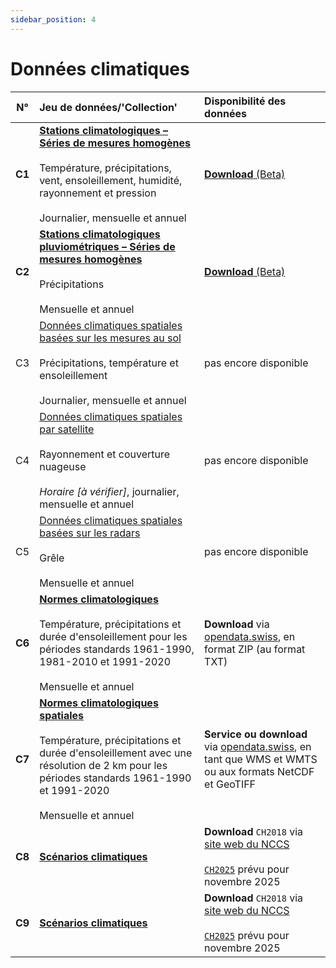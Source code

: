 ```yaml
---
sidebar_position: 4
---
```


# Données climatiques

| N°     | Jeu de données/'Collection' | Disponibilité des données |
|:------:|:---------|:---------|
| **C1** | [**Stations climatologiques – Séries de mesures homogènes**](/c-climate-data/c1-climate-stations_homogeneous) <br></br> Température, précipitations, vent, ensoleillement, humidité, rayonnement et pression <br></br> Journalier, mensuelle et annuel | [**Download** (Beta)](https://opendatadocs.meteoswiss.ch/c-climate-data/c1-climate-stations_homogeneous#data-download) |
| **C2** | [**Stations climatologiques pluviométriques – Séries de mesures homogènes**](https://opendatadocs.meteoswiss.ch/c-climate-data/c2-climate-percipitation-stations_homogeneous) <br></br> Précipitations <br></br> Mensuelle et annuel | [**Download** (Beta)](/c-climate-data/c2-climate-percipitation-stations_homogeneous#data-download) |
| C3 | [Données climatiques spatiales basées sur les mesures au sol](/c-climate-data/c3-ground-based-climate-data) <br></br> Précipitations, température et ensoleillement <br></br> Journalier, mensuelle et annuel | pas encore disponible |
| C4 | [Données climatiques spatiales par satellite](/c-climate-data/c4-satellite-based-climate-data) <br></br> Rayonnement et couverture nuageuse <br></br> *Horaire [à vérifier]*, journalier, mensuelle et annuel | pas encore disponible |
| C5 | [Données climatiques spatiales basées sur les radars](/c-climate-data/c5-radar-based-climate-data) <br></br> Grêle <br></br> Mensuelle et annuel | pas encore disponible |
| **C6** | [**Normes climatologiques**](/c-climate-data/c6-climate-normals) <br></br> Température, précipitations et durée d'ensoleillement pour les périodes standards 1961-1990, 1981-2010 et 1991-2020 <br></br> Mensuelle et annuel | **Download** via [opendata.swiss](https://opendata.swiss/fr/dataset/klimanormwerte), en format ZIP (au format TXT) |
| **C7** | [**Normes climatologiques spatiales**](c-climate-data/c7-spatial-climate-normals) <br></br> Température, précipitations et durée d'ensoleillement avec une résolution de 2 km pour les périodes standards 1961-1990 et 1991-2020 <br></br> Mensuelle et annuel | **Service ou download** via [opendata.swiss](https://opendata.swiss/fr/dataset?q=Klimanormwerte&sort=score%20desc%2C%20metadata_modified%20desc&res_format=SERVICE), en tant que WMS et WMTS ou aux formats NetCDF et GeoTIFF |
| **C8** | [**Scénarios climatiques**](/c-climate-data/c8-climate-scenarios) | **Download** `CH2018` via [site web du NCCS](https://www.nccs.admin.ch/nccs/fr/home/changement-climatique-et-impacts/scenarios-climatiques-suisses.html) <br></br> [`CH2025`](https://www.meteosuisse.admin.ch/portrait/recherche-et-collaboration/projets/2023/climat-ch2025.html) prévu pour novembre 2025 |
| **C9** | [**Scénarios climatiques**](/c-climate-data/c9-spatial-climate-scenarios) | **Download** `CH2018` via [site web du NCCS](https://www.nccs.admin.ch/nccs/fr/home/changement-climatique-et-impacts/scenarios-climatiques-suisses.html) <br></br> [`CH2025`](https://www.meteosuisse.admin.ch/portrait/recherche-et-collaboration/projets/2023/climat-ch2025.html) prévu pour novembre 2025 |
